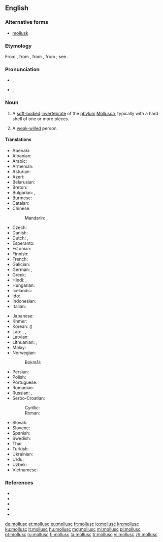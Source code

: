{{also|mol·lusc}}
==English==
{{wikipedia}}

===Alternative forms===
* {{qualifier|US}} [[mollusk]]

===Etymology===
From {{etyl|fr|en}} {{term|mollusque|lang=fr}}, from {{etyl|NL.|en}} {{m|la|Mollusca||phylum name}}, from {{etyl|la|en}} {{term|molluscus||thin-shelled|lang=la}}, from {{term|mollis||soft|lang=la}}; see {{etyl|ine-pro|en}} {{m|ine-pro|*mel-}}.

===Pronunciation===
* {{a|RP}} {{enPR|mŏl'əsk}}, {{IPA|/ˈmɒləsk/|lang=en}}
* {{a|US}} {{enPR|mäl'əsk}}, {{IPA|/ˈmɑːləsk/|lang=en}}

===Noun===
{{en-noun}}

# A [[soft-bodied]] [[invertebrate]] of the [[phylum]] [[Mollusca]], typically with a hard shell of one or more pieces.
# {{context|figuratively|lang=en}} A [[weak-willed]] person.

====Translations====
{{trans-top-also|soft-bodied invertebrate of phylum Mollusca|clam|oyster|mussel}}
* Abenaki: {{t|abe|als}}
* Albanian: {{t+|sq|molusk|m}}
* Arabic: {{t|ar|رِخْوِيّ|m}}
* Armenian: {{t|hy|փափկամորթ}}
* Asturian: {{t|ast|moluscu|m}}
* Azeri: {{t|az|molyusk}}
* Belarusian: {{t|be|малю́ск|m|sc=Cyrl}}
* Breton: {{t+|br|blotvil}}
* Bulgarian: {{t|bg|молу́ска|f|sc=Cyrl}}, {{t+|bg|мекоте́ло|n|sc=Cyrl}}
* Burmese: {{t+|my|ခရု|sc=Mymr}}
* Catalan: {{t|ca|mol·lusc|m}}
* Chinese:
*: Mandarin: {{t+|cmn|軟體動物|sc=Hani}}, {{t+|cmn|软体动物|tr=ruǎntǐ dòngwù|sc=Hani}}
* Czech: {{t+|cs|měkkýš|m}}
* Danish: {{t+|da|bløddyr|n}}
* Dutch: {{t+|nl|weekdier|n}}, {{t+|nl|mollusk}}
* Esperanto: {{t|eo|molusko}}
* Estonian: {{t+|et|mollusk}}
* Finnish: {{t+|fi|nilviäinen}}
* French: {{t+|fr|mollusque}}
* Galician: {{t|gl|molusco|m}}
* German: {{t+|de|Weichtier|n}}, {{t+|de|Molluske|f}}
* Greek: {{t+|el|μαλάκιο|n}}
* Hindi: {{t|hi|सीप|m|sc=Deva}}, {{t|hi|मोलस्क|sc=Deva}}
* Hungarian: {{t|hu|puhatestű}}
* Icelandic: {{t+|is|lindýr|n}}
* Ido: {{t+|io|molusko}}
* Indonesian: {{t+|id|moluska}}
* Italian: {{t+|it|mollusco|m}}
{{trans-mid}}
* Japanese: {{t+|ja|軟体動物|tr=なんたいどうぶつ, nantai-dōbutsu|sc=Jpan}}
* Khmer: {{t+|km|ខ្យង|tr=kcɑɑŋ, kyɑɑŋ|sc=Khmr}}
* Korean: {{t+|ko|연체동물|sc=Kore}} ({{t+|ko|軟體動物|sc=Kore}})
* Lao: {{t|lo|ຫອຽ|sc=Laoo}}, {{t|lo|ຫອຍ|sc=Laoo}}, {{t|lo|ສັງຂາ|sc=Laoo}}
* Latvian: {{t|lv|molusks|m}}
* Lithuanian: {{t+|lt|moliuskas|m}}, {{t|lt|minkštakūnis|m}}
* Malay: {{t|ms|moluska}}
* Norwegian:
*: Bokmål: {{t|nb|bløtdyr|n}}
* Persian: {{t-needed|fa}}
* Polish: {{t+|pl|mięczak|m}}
* Portuguese: {{t+|pt|molusco|m}}
* Romanian: {{t+|ro|moluscă|f}}
* Russian: {{t+|ru|моллю́ск|m}}, {{t+|ru|мягкоте́лый|m}}
* Serbo-Croatian:
*: Cyrillic: {{t|sh|мекушац|m|sc=Cyrl}}
*: Roman: {{t+|sh|mekušac|m}}
* Slovak: {{t|sk|mäkkýš|m}}
* Slovene: {{t+|sl|mehkužec|m}}
* Spanish: {{t+|es|molusco|m}}
* Swedish: {{t+|sv|blötdjur|n}}
* Thai: {{t|th|หอย|tr=hŏi|sc=Thai}}
* Turkish: {{t+|tr|yumuşakça}}
* Ukrainian: {{t|uk|молю́ск|m}}
* Urdu: {{t|ur|مولسک|tr=molask|sc=ur-Arab}}
* Uzbek: {{t|uz|yumuşakça}}
* Vietnamese: {{t|vi|động vật thân mềm}}
{{trans-bottom}}

===References===
* {{pedialite|Mollusca}}
* {{R:American Heritage 2000|mollusc}}
* {{R:Dictionary.com|mollusc}}
* {{R:CancerWEB|mollusc}}
* {{R:WordNet 2003|mollusc}}

[[de:mollusc]]
[[et:mollusc]]
[[eu:mollusc]]
[[fr:mollusc]]
[[io:mollusc]]
[[kn:mollusc]]
[[ku:mollusc]]
[[lt:mollusc]]
[[hu:mollusc]]
[[mg:mollusc]]
[[ml:mollusc]]
[[pl:mollusc]]
[[pt:mollusc]]
[[ru:mollusc]]
[[fi:mollusc]]
[[ta:mollusc]]
[[tr:mollusc]]
[[vi:mollusc]]
[[zh:mollusc]]